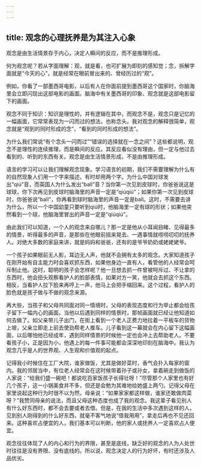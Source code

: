 ```yaml
---
---
---
```

title: 观念的心理抚养是为其注入心象
---




观念是由生活情景存于内心，决定人瞬间的反应，而不是推理形成。

何为观念呢？若从字面理解：观，就是看，也可扩展为即刻的感知觉；念，拆解字面就是“今天的心”，就是经常在眼前冒出来的、曾经历过的“观”。

例如，你看了一部墨西哥电影，以后有人在你面前提到墨西哥这个国家时，你脑海里会立即闪现出这部电影的画面。脑海中有关墨西哥的印象、观念就是这部电影留下的画面。

观念不同于知识：知识是理性的，并有逻辑在其中，而观念不是，观念只是记忆的一幅画面，它常常表现为一闪而过的想法，也称念头。我对观念的解释很简单，观念就是“观到的同时形成的念”，“看到的同时形成的想法”。

为什么我们常说“有个念头一闪而过”“错误的选择就在一念之间”？这些都说明，观念不是理性的连续推理，而是瞬间的反应。其反应看似没有理由，但一定与他过去看到的、听到的东西有关。观念是由生活情景形成，不是由推理形成。

语言的学习可以让我们理解观念现象。学习语言的初期，我们不需要理解为什么有的自然现象人们用一个字来描述，有时却用两个字。为什么中国对球发出“qiú”音，而英国人为什么发出“ball”音？当你第一次见到皮球时，你爸爸说这是球球，你下次再见到皮球时脑海里的声音一定是“qiúqiú”；如果你第一次见到皮球时，你爸爸说“ball”，你再看到球时脑海里的声音一定是ball。这时，不需要去讲为什么，所以一个中国幼童只要听到qiú时，他脑海里一定有球的形状；如果他突然看到一个球，他脑海里冒出的声音一定是“qiúqiú”。

由此我们可以知道，一个人的观念来自哪儿？那一定是他从小耳闻目睹、见得最多的情景，听得最多的声音，是那些在他眼前摇来晃去、一遇事情就唠唠叨叨的抚养人。对绝大多数的家庭来讲，就是妈妈和爸爸，还有的是爷爷奶奶或姥姥姥爷。

一个孩子如果眼前无人影，耳边无人声，他就不会拥有太多的观念。大家知道孩子在刚开始有自主能力时会喜欢抓东西，如果他身边一直有人，看管他的人经常会呵斥制止他。这时，聪明的孩子会怎样呢？他一旦想去抓一件曾被呵斥过、不让拿的东西时，他会扭头观察看护人的脸部表情，如果对方一笑，他就会去抓这个东西。相反，当看护人拉下脸来再哼上一声，他马上会把手缩回来。这个过程，看护人的脸色就是孩子做与不做的观念来源。

再大些，当孩子和父母共同面对同一情境时，父母的表现态度和行为举止都会给孩子留下一幅内心的画面。当他以后遇到同样的情景时，那帧画面就已经让他知道如何去做了。如父亲带儿子出门，在街上看到一个老人正费力地拉着一平板车的货物上坡，父亲立即走上前去使劲帮老人推车。儿子看到这一幕就会在内心留下这幅画面，以后哪怕他已经成年，遇到同样情景的时候他一定也会冲上去帮助老人。不要看孩子小，正是因为小，他遇上的每一件事可能都会深深地印刻在脑海中。我认为观念几乎是人的世界观、人生观和价值观的起点。

记得我小时候住在工厂大院，谁家做饭，尤其是做好菜时，香气会扑入每家的窗内。我的邻居当中，有位老人经常会在这时候带着孙子或孙女，拿着碗走到做饭的人家说：“给我们盛一碗吧！都说吃百家饭孩子长得壮呀！”尽管那个人家里也有好几个孩子，这一小锅美食并不多，但还是会勉为其难地给她盛上两勺。记得父母在家里说起这种行为时很不以为然，母亲说：“如果家家都这样做，谁家还敢做肉菜呀？”我赞同母亲的说法，而且父母这种态度也成了我的观念。我这辈子看见别人有什么好东西时，都不会去要或者去借。但是，在我的生活中多次遇到这样的人，见到别人刚得到的什么好东西，就毫不客气地说“借我用用”，拿走后再也不见还回来。这种喜欢占便宜的人，我们基本可以判断，他的家人或抚养人一定喜欢占人便宜。

观念往往体现了人的内心和行为的界限，甚至是底线，缺乏好的观念的人为人处世时往往是没有界限、没有底线的。所以说，观念决定人的行为好坏，有时还涉及人品优劣。